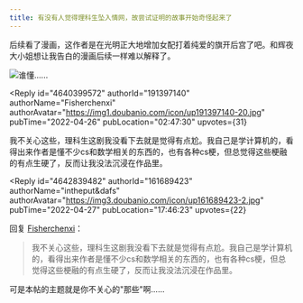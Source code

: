 ```yaml
---
title: 有没有人觉得理科生坠入情网，故尝试证明的故事开始奇怪起来了
---
```



<Forum groupName="动画番剧" groupUrl="https://www.douban.com/group/596353/" archivedAt="2025-05-16T16:34:35.438Z">
  <Post
    id="265484252"
    title="有没有人觉得理科生坠入情网，故尝试证明的故事开始奇怪起来了"
    url="https://www.douban.com/group/topic/265484252/?_spm_id=MjIwNDA5MTg1"
    pubTime="2022-05-09"
    highlightUserId="191397140"
  >
后续看了漫画，这作者是在光明正大地增加女配打着纯爱的旗开后宫了吧。和辉夜大小姐想让我告白的漫画后续一样难以解释了。

![谁懂......](https://img2.doubanio.com/view/group_topic/l/public/p543888201.webp)

<Reply
  id="4640399572"
  authorId="191397140"
  authorName="Fisherchenxi"
  authorAvatar="https://img1.doubanio.com/icon/up191397140-20.jpg"
  pubTime="2022-04-26"
  pubLocation="02:47:30"
  upvotes={31}
>
我不关心这些，理科生这剧我没看下去就是觉得有点尬。我自己是学计算机的，看得出来作者是懂不少cs和数学相关的东西的，也有各种cs梗，但总觉得这些梗融的有点生硬了，反而让我没法沉浸在作品里。
</Reply>

<Reply
  id="4642839482"
  authorId="161689423"
  authorName="intheput&amp;dafs"
  authorAvatar="https://img3.doubanio.com/icon/up161689423-2.jpg"
  pubTime="2022-04-27"
  pubLocation="17:46:23"
  upvotes={22}
>
回复 [Fisherchenxi](https://www.douban.com/people/191397140/)：
 > 我不关心这些，理科生这剧我没看下去就是觉得有点尬。我自己是学计算机的，看得出来作者是懂不少cs和数学相关的东西的，也有各种cs梗，但总觉得这些梗融的有点生硬了，反而让我没法沉浸在作品里。

可是本帖的主题就是你不关心的"那些"啊......
</Reply>
  </Post>
</Forum>
